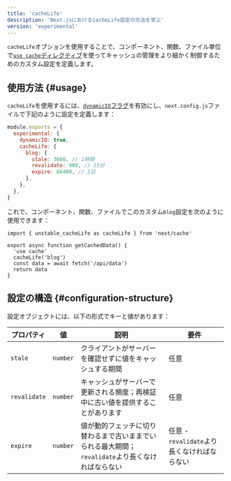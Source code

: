 ```yaml
---
title: 'cacheLife'
description: 'Next.jsにおけるcacheLife設定の方法を学ぶ'
version: 'experimental'
---
```


`cacheLife`オプションを使用することで、コンポーネント、関数、ファイル単位で[`use cache`ディレクティブ](/docs/app/api-reference/directives/use-cache)を使ってキャッシュの管理をより細かく制御するためのカスタム設定を定義します。

## 使用方法 {#usage}

`cacheLife`を使用するには、[`dynamicIO`フラグ](/docs/app/api-reference/next-config-js/dynamicIO)を有効にし、`next.config.js`ファイルで下記のように設定を定義します：

```js title="next.config.js"
module.exports = {
  experimental: {
    dynamicIO: true,
    cacheLife: {
      blog: {
        stale: 3600, // 1時間
        revalidate: 900, // 15分
        expire: 86400, // 1日
      },
    },
  },
}
```

これで、コンポーネント、関数、ファイルでこのカスタム`blog`設定を次のように使用できます：

```tsx title="app/actions.ts" highlight={4,5}
import { unstable_cacheLife as cacheLife } from 'next/cache'

export async function getCachedData() {
  'use cache'
  cacheLife('blog')
  const data = await fetch('/api/data')
  return data
}
```

## 設定の構造 {#configuration-structure}

設定オブジェクトには、以下の形式でキーと値があります：

| **プロパティ** | **値**   | **説明**                                                                                         | **要件**                                    |
| -------------- | -------- | ------------------------------------------------------------------------------------------------ | ------------------------------------------- |
| `stale`        | `number` | クライアントがサーバーを確認せずに値をキャッシュする期間                                         | 任意                                        |
| `revalidate`   | `number` | キャッシュがサーバーで更新される頻度；再検証中に古い値を提供することがあります                   | 任意                                        |
| `expire`       | `number` | 値が動的フェッチに切り替わるまで古いままでいられる最大期間；`revalidate`より長くなければならない | 任意 - `revalidate`より長くなければならない |
